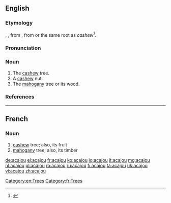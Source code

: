 ==English==

===Etymology===
{{etyl|fr}}, {{term|acajou||cashew|lang=fr}}, from {{etyl|pt}} {{term|acaju|lang=pt}}, from {{etyl|tpw|en}} {{term|agapu|agapú|mahogany|lang=tpw}} or the same root as ''[[cashew]]''<ref>{{R:Dictionary.com}}</ref>.

===Pronunciation===
{{a|US}} {{IPA|/a.ka.ˈʒu/}}

===Noun===
{{en-noun}}

# The [[cashew]] tree.
# A [[cashew]] nut.
# The [[mahogany]] tree or its wood.

===References===
<references/>

[[Category:en:Trees]]
----

==French==

===Noun===
{{fr-noun|m}}

# [[cashew]] tree; also, its fruit
# [[mahogany]] tree; also, its timber

[[Category:fr:Trees]]

[[de:acajou]]
[[el:acajou]]
[[fr:acajou]]
[[ko:acajou]]
[[io:acajou]]
[[it:acajou]]
[[mg:acajou]]
[[nl:acajou]]
[[pl:acajou]]
[[ro:acajou]]
[[ru:acajou]]
[[fi:acajou]]
[[ta:acajou]]
[[uk:acajou]]
[[vi:acajou]]
[[zh:acajou]]